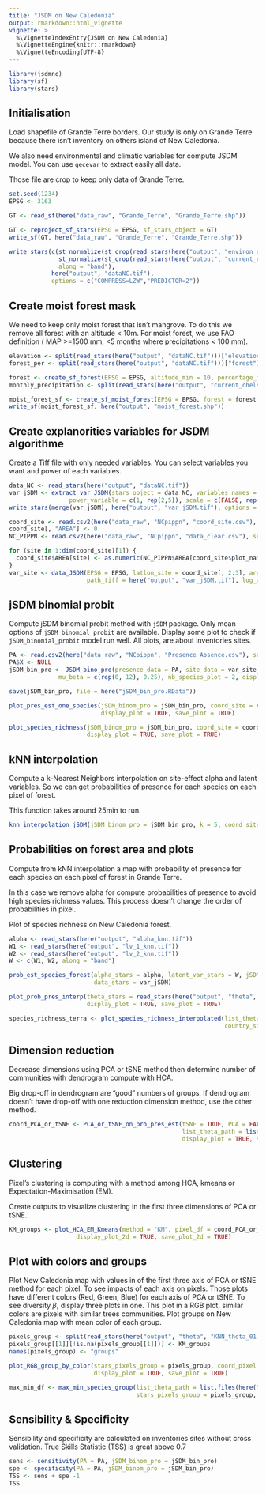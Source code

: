 ```yaml
---
title: "JSDM on New Caledonia"
output: rmarkdown::html_vignette
vignette: >
  %\VignetteIndexEntry{JSDM on New Caledonia}
  %\VignetteEngine{knitr::rmarkdown}
  %\VignetteEncoding{UTF-8}
---
```



```r
library(jsdmnc)
library(sf)
library(stars)
```


## Initialisation 

Load shapefile of Grande Terre borders.
Our study is only on Grande Terre because there isn't inventory on others island of New Caledonia.

We also need environmental and climatic variables for compute JSDM model.
You can use `gecevar` to extract easily all data.

Those file are crop to keep only data of Grande Terre.

```r
set.seed(1234)
EPSG <- 3163

GT <- read_sf(here("data_raw", "Grande_Terre", "Grande_Terre.shp"))

GT <- reproject_sf_stars(EPSG = EPSG, sf_stars_object = GT)
write_sf(GT, here("data_raw", "Grande_Terre", "Grande_Terre.shp"))

write_stars(c(st_normalize(st_crop(read_stars(here("output", "environ_allNC.tif")), GT)),
              st_normalize(st_crop(read_stars(here("output", "current_chelsaNC.tif")), GT)),
              along = "band"),
            here("output", "dataNC.tif"),
            options = c("COMPRESS=LZW","PREDICTOR=2"))
```


## Create moist forest mask

We need to keep only moist forest that isn't mangrove. To do this we remove all forest with an altitude < 10m.
For moist forest, we use FAO definition ( MAP >=1500 mm, <5 months where precipitations < 100 mm).

```r
elevation <- split(read_stars(here("output", "dataNC.tif")))["elevation"]
forest_per <- split(read_stars(here("output", "dataNC.tif")))["forest"]

forest <- create_sf_forest(EPSG = EPSG, altitude_min = 10, percentage_min = 50, elevation = elevation, forest = forest_per)
monthly_precipitation <- split(read_stars(here("output", "current_chelsaNC.tif")))[paste0("pr", 1:12)]

moist_forest_sf <- create_sf_moist_forest(EPSG = EPSG, forest = forest, monthly_precipitation = monthly_precipitation)
write_sf(moist_forest_sf, here("output", "moist_forest.shp"))
```

## Create explanorities variables for JSDM algorithme

Create a Tiff file with only needed variables. 
You can select variables you want and power of each variables. 

```r
data_NC <- read_stars(here("output", "dataNC.tif"))
var_jSDM <- extract_var_JSDM(stars_object = data_NC, variables_names = c("peridotites", "bio1", "bio4", "bio12", "bio15", "cwd"),
                 power_variable = c(1, rep(2,5)), scale = c(FALSE, rep(TRUE, 5)))
write_stars(merge(var_jSDM), here("output", "var_jSDM.tif"), options = c("COMPRESS=LZW","PREDICTOR=2"))

coord_site <- read.csv2(here("data_raw", "NCpippn", "coord_site.csv"), sep = ",")
coord_site[, "AREA"] <- 0
NC_PIPPN <- read.csv2(here("data_raw", "NCpippn", "data_clear.csv"), sep = ",")

for (site in 1:dim(coord_site)[1]) {
  coord_site$AREA[site] <- as.numeric(NC_PIPPN$AREA[coord_site$plot_name[site] == NC_PIPPN$plot_name][1])
}
var_site <- data_JSDM(EPSG = EPSG, latlon_site = coord_site[, 2:3], area_site = coord_site$AREA, 
                      path_tiff = here("output", "var_jSDM.tif"), log_area_site = TRUE)
```

## jSDM binomial probit

Compute jSDM binomial probit method with `jSDM` package.
Only mean options of `jSDM_binomial_probit` are available.
Display some plot to check if `jSDM_binomial_probit` model run well.
All plots, are about inventories sites.

```r
PA <- read.csv2(here("data_raw", "NCpippn", "Presence_Absence.csv"), sep = ",")
PA$X <- NULL
jSDM_bin_pro <- JSDM_bino_pro(presence_data = PA, site_data = var_site, n_latent = 2, V_beta = c(rep(1, 12), 0.001),
              mu_beta = c(rep(0, 12), 0.25), nb_species_plot = 2, display = TRUE, save_plot = TRUE)

save(jSDM_bin_pro, file = here("jSDM_bin_pro.RData"))

plot_pres_est_one_species(jSDM_binom_pro = jSDM_bin_pro, coord_site = coord_site, country_name = "New Caledonia",
                          display_plot = TRUE, save_plot = TRUE)

plot_species_richness(jSDM_binom_pro = jSDM_bin_pro, coord_site = coord_site, country_name = "New Caledonia",
                      display_plot = TRUE, save_plot = TRUE)
```

## kNN interpolation

Compute a k-Nearest Neighbors interpolation on site-effect alpha and latent variables. So we can get probabilities of presence for each species on each pixel of forest.

This function takes around 25min to run.

```r
knn_interpolation_jSDM(jSDM_binom_pro = jSDM_bin_pro, k = 5, coord_site = coord_site, sf_forest = moist_forest_sf)
```

## Probabilities on forest area and plots

Compute from kNN interpolation a map with probability of presence for each species on each pixel of forest in Grande Terre.

In this case we remove alpha for compute probabilities of presence to avoid high species richness values. This process doesn't change the order of probabilities in pixel.

Plot of species richness on New Caledonia forest.

```r
alpha <- read_stars(here("output", "alpha_knn.tif"))
W1 <- read_stars(here("output", "lv_1_knn.tif"))
W2 <- read_stars(here("output", "lv_2_knn.tif"))
W <- c(W1, W2, along = "band")

prob_est_species_forest(alpha_stars = alpha, latent_var_stars = W, jSDM_binom_pro = jSDM_bin_pro,
                        data_stars = var_jSDM)

plot_prob_pres_interp(theta_stars = read_stars(here("output", "theta", "KNN_theta_01.tif")), country_sf = GT, 
                      display_plot = TRUE, save_plot = TRUE)

species_richness_terra <- plot_species_richness_interpolated(list_theta_path = list.files(here("output", "theta"), full.names = TRUE),
                                                             country_sf = GT, display_plot = TRUE, save_plot = TRUE, save_tif = TRUE)
```

## Dimension reduction

Decrease dimensions using PCA or tSNE method then determine number of communities with dendrogram compute with HCA.

Big drop-off in dendrogram are "good" numbers of groups. If dendrogram doesn't have drop-off with one reduction dimension method, use the other method.

```r
coord_PCA_or_tSNE <- PCA_or_tSNE_on_pro_pres_est(tSNE = TRUE, PCA = FALSE, 
                                                 list_theta_path = list.files(here("output", "theta"), full.names = TRUE),
                                                 display_plot = TRUE, save_plot = TRUE)
```

## Clustering 

Pixel's clustering is computing with a method among HCA, kmeans or Expectation-Maximisation (EM).

Create outputs to visualize clustering in the first three dimensions of PCA or tSNE.

```r
KM_groups <- plot_HCA_EM_Kmeans(method = "KM", pixel_df = coord_PCA_or_tSNE, nb_group = 7, display_plot_3d = TRUE,
                   display_plot_2d = TRUE, save_plot_2d = TRUE)
```


## Plot with colors and groups

Plot New Caledonia map with values in of the first three axis of PCA or tSNE method for each pixel. To see impacts of each axis on pixels.
Those plots have different colors (Red, Green, Blue) for each axis of PCA or tSNE. 
To see diversity $\beta$, display three plots in one. This plot in a RGB plot, similar colors are pixels with similar trees communities. 
Plot groups on New Caledonia map with mean color of each group. 

```r
pixels_group <- split(read_stars(here("output", "theta", "KNN_theta_01.tif")))[1,,]
pixels_group[[1]][!is.na(pixels_group[[1]])] <- KM_groups
names(pixels_group) <- "groups"

plot_RGB_group_by_color(stars_pixels_group = pixels_group, coord_pixel = coord_PCA_or_tSNE, country_sf = GT,
                        display_plot = TRUE, save_plot = TRUE)

max_min_df <- max_min_species_group(list_theta_path = list.files(here("output", "theta"), full.names = TRUE), 
                                    stars_pixels_group = pixels_group, nb_top_species = 20, save_csv = TRUE)
```

## Sensibility & Specificity

Sensibility and specificity are calculated on inventories sites without cross validation.
True Skills Statistic (TSS) is great above 0.7

```r
sens <- sensitivity(PA = PA, jSDM_binom_pro = jSDM_bin_pro)
spe <- specificity(PA = PA, jSDM_binom_pro = jSDM_bin_pro)
TSS <- sens + spe -1
TSS
```

